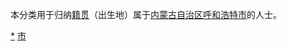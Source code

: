 {{Catnav|頁面分類|各種主題的頁面分類|依中国各省来作的分类|各地中国人|内蒙古人}}
{{Catnav|頁面分類|人物|各國人物|中国人|各地中国人|内蒙古人}}

本分类用于归纳[[籍贯|籍贯]]（出生地）属于[[内蒙古自治区|内蒙古自治区]][[呼和浩特市|呼和浩特市]]的人士。

[[Category:呼和浩特|*]]
[[Category:内蒙古人|市]]